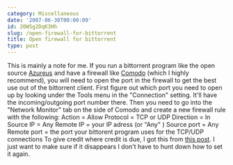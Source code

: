 ```yaml
---
category: Miscellaneous
date: '2007-06-30T00:00:00'
id: 20WSg2DqK3Hh
slug: /open-firewall-for-bittorrent
title: Open firewall for bittorrent
type: post
---
```


This is mainly a note for me. If you run a bittorrent program like
the open source [Azureus](http://azureus.sourceforge.net/) and have
a firewall like [Comodo](http://www.personalfirewall.comodo.com/)
(which I highly recommend), you will need to open the port in the
firewall to get the best use out of the bittorrent client. First
figure out which port you need to open up by looking under the
Tools menu in the "Connection" setting. It'll have the
incoming/outgoing port number there. Then you need to go into the
"Network Monitor" tab on the side of Comodo and create a new
firewall rule with the following: Action = Allow Protocol = TCP or
UDP Direction = In Source IP = Any Remote IP = your IP adress (or
"Any" ) Source port = Any Remote port = the port your bittorent
program uses for the TCP/UDP connections To give credit where
credit is due, I got this from
[this post](http://forums.comodo.com/help/azureus_yellow_and_blue_faces-t2562.0.html).
I just want to make sure if it disappears I don't have to hunt down
how to set it again.